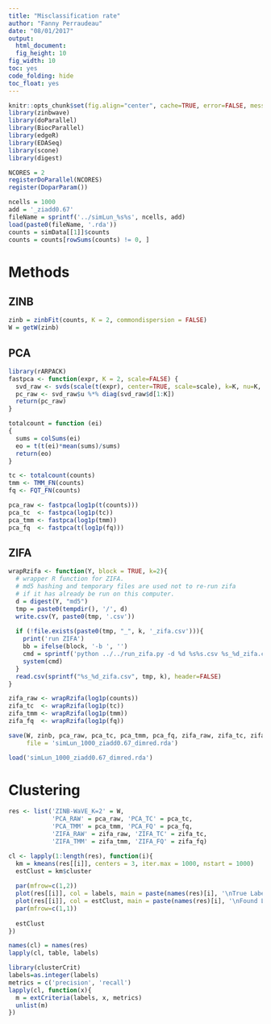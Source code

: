 ```yaml
---
title: "Misclassification rate"
author: "Fanny Perraudeau"
date: "08/01/2017"
output: 
  html_document: 
  fig_height: 10
fig_width: 10
toc: yes
code_folding: hide
toc_float: yes
---
```

```r
knitr::opts_chunk$set(fig.align="center", cache=TRUE, error=FALSE, message=FALSE, warning=TRUE, fig.width=6, fig.height=6)
library(zinbwave)
library(doParallel)
library(BiocParallel)
library(edgeR)
library(EDASeq)
library(scone)
library(digest)
```

```r
NCORES = 2
registerDoParallel(NCORES)
register(DoparParam())
```

```r
ncells = 1000
add = '_ziadd0.67'
fileName = sprintf('../simLun_%s%s', ncells, add)
load(paste0(fileName, '.rda'))
counts = simData[[1]]$counts
counts = counts[rowSums(counts) != 0, ]
```

# Methods

## ZINB
```r
zinb = zinbFit(counts, K = 2, commondispersion = FALSE)
W = getW(zinb)
```

## PCA
```r
library(rARPACK)
fastpca <- function(expr, K = 2, scale=FALSE) {
  svd_raw <- svds(scale(t(expr), center=TRUE, scale=scale), k=K, nu=K, nv=0)
  pc_raw <- svd_raw$u %*% diag(svd_raw$d[1:K])
  return(pc_raw)
}

totalcount = function (ei)
{
  sums = colSums(ei)
  eo = t(t(ei)*mean(sums)/sums)
  return(eo)
}

tc <- totalcount(counts)
tmm <- TMM_FN(counts)
fq <- FQT_FN(counts)

pca_raw <- fastpca(log1p(t(counts)))
pca_tc  <- fastpca(log1p(tc))
pca_tmm <- fastpca(log1p(tmm))
pca_fq  <- fastpca(t(log1p(fq)))
```

## ZIFA
```r
wrapRzifa <- function(Y, block = TRUE, k=2){
  # wrapper R function for ZIFA.
  # md5 hashing and temporary files are used not to re-run zifa 
  # if it has already be run on this computer.
  d = digest(Y, "md5")
  tmp = paste0(tempdir(), '/', d)
  write.csv(Y, paste0(tmp, '.csv'))
  
  if (!file.exists(paste0(tmp, "_", k, '_zifa.csv'))){
    print('run ZIFA')
    bb = ifelse(block, '-b ', '')
    cmd = sprintf('python ../../run_zifa.py -d %d %s%s.csv %s_%d_zifa.csv', k, bb, tmp, tmp, k)
    system(cmd)
  }
  read.csv(sprintf("%s_%d_zifa.csv", tmp, k), header=FALSE)
}

zifa_raw <- wrapRzifa(log1p(counts))
zifa_tc  <- wrapRzifa(log1p(tc))
zifa_tmm <- wrapRzifa(log1p(tmm))
zifa_fq  <- wrapRzifa(log1p(fq))
```

```r
save(W, zinb, pca_raw, pca_tc, pca_tmm, pca_fq, zifa_raw, zifa_tc, zifa_tmm, zifa_fq, 
     file = 'simLun_1000_ziadd0.67_dimred.rda')
```

```r
load('simLun_1000_ziadd0.67_dimred.rda')
```

# Clustering
```r
res <- list('ZINB-WaVE_K=2' = W,
            'PCA_RAW' = pca_raw, 'PCA_TC' = pca_tc,
            'PCA_TMM' = pca_tmm, 'PCA_FQ' = pca_fq,
            'ZIFA_RAW' = zifa_raw, 'ZIFA_TC' = zifa_tc,
            'ZIFA_TMM' = zifa_tmm, 'ZIFA_FQ' = zifa_fq)

cl <- lapply(1:length(res), function(i){
  km = kmeans(res[[i]], centers = 3, iter.max = 1000, nstart = 1000)
  estClust = km$cluster
  
  par(mfrow=c(1,2))
  plot(res[[i]], col = labels, main = paste(names(res)[i], '\nTrue Labels'))
  plot(res[[i]], col = estClust, main = paste(names(res)[i], '\nFound Labels'))
  par(mfrow=c(1,1))
  
  estClust
})
```

```r
names(cl) = names(res)
lapply(cl, table, labels)
```

```r
library(clusterCrit)
labels=as.integer(labels)
metrics = c('precision', 'recall')
lapply(cl, function(x){
  m = extCriteria(labels, x, metrics)  
  unlist(m)
})
```
